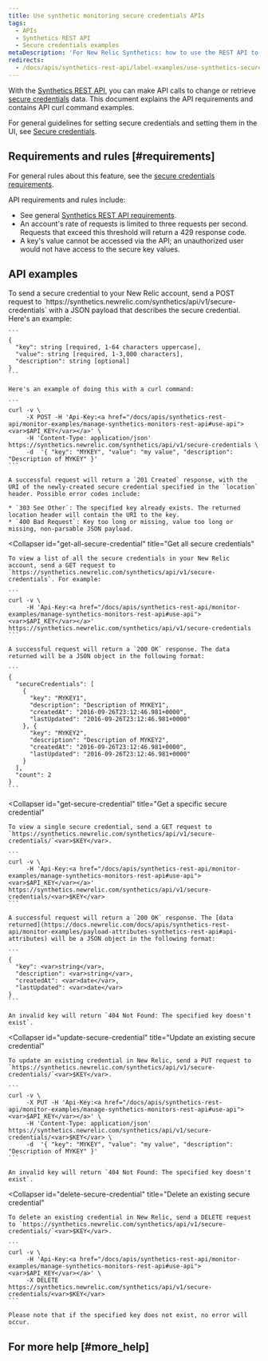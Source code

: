 ```yaml
---
title: Use synthetic monitoring secure credentials APIs
tags:
  - APIs
  - Synthetics REST API
  - Secure credentials examples
metaDescription: 'For New Relic Synthetics: how to use the REST API to manage secure credentials.'
redirects:
  - /docs/apis/synthetics-rest-api/label-examples/use-synthetics-secure-credentials-apis
---
```


With the [Synthetics REST API](/docs/apis/synthetics-rest-api/monitor-examples/manage-synthetics-monitors-rest-api), you can make API calls to change or retrieve [secure credentials](/docs/synthetics/new-relic-synthetics/using-monitors/secure-credentials-store-credentials-information-scripted-browsers) data. This document explains the API requirements and contains API curl command examples.

For general guidelines for setting secure credentials and setting them in the UI, see [Secure credentials](/docs/synthetics/new-relic-synthetics/using-monitors/secure-credentials-store-credentials-information-scripted-browsers).

## Requirements and rules [#requirements]

For general rules about this feature, see the [secure credentials requirements](/docs/synthetics/new-relic-synthetics/using-monitors/secure-credentials-store-credentials-information-scripted-browsers#requirements).

API requirements and rules include:

* See general [Synthetics REST API requirements](/docs/apis/synthetics-rest-api/monitor-examples/manage-synthetics-monitors-rest-api#use-api).
* An account's rate of requests is limited to three requests per second. Requests that exceed this threshold will return a 429 response code.
* A key's value cannot be accessed via the API; an unauthorized user would not have access to the secure key values.

## API examples

<CollapserGroup>
  <Collapser
    id="add-secure-credential"
    title="Add a secure credential"
  >
    To send a secure credential to your New Relic account, send a POST request to `https://synthetics.newrelic.com/synthetics/api/v1/secure-credentials` with a JSON payload that describes the secure credential. Here's an example:

    ```
    {
      "key": string [required, 1-64 characters uppercase],
      "value": string [required, 1-3,000 characters],
      "description": string [optional]
    }
    ```

    Here's an example of doing this with a curl command:

    ```
    curl -v \
         -X POST -H 'Api-Key:<a href="/docs/apis/synthetics-rest-api/monitor-examples/manage-synthetics-monitors-rest-api#use-api"><var>$API_KEY</var></a>' \
         -H 'Content-Type: application/json' https://synthetics.newrelic.com/synthetics/api/v1/secure-credentials \
         -d  '{ "key": "MYKEY", "value": "my value", "description": "Description of MYKEY" }'
    ```

    A successful request will return a `201 Created` response, with the URI of the newly-created secure credential specified in the `location` header. Possible error codes include:

    * `303 See Other`: The specified key already exists. The returned location header will contain the URI to the key.
    * `400 Bad Request`: Key too long or missing, value too long or missing, non-parsable JSON payload.
  </Collapser>

  <Collapser
    id="get-all-secure-credential"
    title="Get all secure credentials"
  >
    To view a list of all the secure credentials in your New Relic account, send a GET request to `https://synthetics.newrelic.com/synthetics/api/v1/secure-credentials`. For example:

    ```
    curl -v \
         -H 'Api-Key:<a href="/docs/apis/synthetics-rest-api/monitor-examples/manage-synthetics-monitors-rest-api#use-api"><var>$API_KEY</var></a>' https://synthetics.newrelic.com/synthetics/api/v1/secure-credentials
    ```

    A successful request will return a `200 OK` response. The data returned will be a JSON object in the following format:

    ```
    {
      "secureCredentials": [
        {
          "key": "MYKEY1",
          "description": "Description of MYKEY1",
          "createdAt": "2016-09-26T23:12:46.981+0000",
          "lastUpdated": "2016-09-26T23:12:46.981+0000"
        }, {
          "key": "MYKEY2",
          "description": "Description of MYKEY2",
          "createdAt": "2016-09-26T23:12:46.981+0000",
          "lastUpdated": "2016-09-26T23:12:46.981+0000"
        }
      ],
      "count": 2
    }
    ```
  </Collapser>

  <Collapser
    id="get-secure-credential"
    title="Get a specific secure credential"
  >
    To view a single secure credential, send a GET request to `https://synthetics.newrelic.com/synthetics/api/v1/secure-credentials/`<var>$KEY</var>.

    ```
    curl -v \
         -H 'Api-Key:<a href="/docs/apis/synthetics-rest-api/monitor-examples/manage-synthetics-monitors-rest-api#use-api"><var>$API_KEY</var></a>' https://synthetics.newrelic.com/synthetics/api/v1/secure-credentials/<var>$KEY</var>
    ```

    A successful request will return a `200 OK` response. The [data returned](https://docs.newrelic.com/docs/apis/synthetics-rest-api/monitor-examples/payload-attributes-synthetics-rest-api#api-attributes) will be a JSON object in the following format:

    ```
    {
      "key": <var>string</var>,
      "description": <var>string</var>,
      "createdAt": <var>date</var>,​
      "lastUpdated": <var>date</var>
    }
    ```

    An invalid key will return `404 Not Found: The specified key doesn't exist`.
  </Collapser>

  <Collapser
    id="update-secure-credential"
    title="Update an existing secure credential"
  >
    To update an existing credential in New Relic, send a PUT request to `https://synthetics.newrelic.com/synthetics/api/v1/secure-credentials/`<var>$KEY</var>.

    ```
    curl -v \
         -X PUT -H 'Api-Key:<a href="/docs/apis/synthetics-rest-api/monitor-examples/manage-synthetics-monitors-rest-api#use-api"><var>$API_KEY</var></a>' \
         -H 'Content-Type: application/json' https://synthetics.newrelic.com/synthetics/api/v1/secure-credentials/<var>$KEY</var> \
         -d  '{ "key": "MYKEY", "value": "my value", "description": "Description of MYKEY" }'
    ```

    An invalid key will return `404 Not Found: The specified key doesn't exist`.
  </Collapser>

  <Collapser
    id="delete-secure-credential"
    title="Delete an existing secure credential"
  >
    To delete an existing credential in New Relic, send a DELETE request to `https://synthetics.newrelic.com/synthetics/api/v1/secure-credentials/`<var>$KEY</var>.

    ```
    curl -v \
         -H 'Api-Key:<a href="/docs/apis/synthetics-rest-api/monitor-examples/manage-synthetics-monitors-rest-api#use-api"><var>$API_KEY</var></a>' \
         -X DELETE https://synthetics.newrelic.com/synthetics/api/v1/secure-credentials/<var>$KEY</var>
    ```

    Please note that if the specified key does not exist, no error will occur.
  </Collapser>
</CollapserGroup>

## For more help [#more_help]
